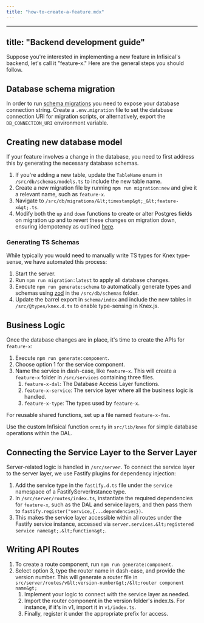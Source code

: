 ```yaml
---
title: "how-to-create-a-feature.mdx"
---
```


---
title: "Backend development guide"
---

Suppose you're interested in implementing a new feature in Infisical's backend, let's call it "feature-x." Here are the general steps you should follow.

## Database schema migration
In order to run [schema migrations](https://en.wikipedia.org/wiki/Schema_migration#:~:text=A%20schema%20migration%20is%20performed,some%20newer%20or%20older%20version) you need to expose your database connection string. Create a `.env.migration` file to set the database connection URI for migration scripts, or alternatively, export the `DB_CONNECTION_URI` environment variable.

## Creating new database model 
If your feature involves a change in the database, you need to first address this by generating the necessary database schemas.

1. If you're adding a new table, update the `TableName` enum in `/src/db/schemas/models.ts` to include the new table name.
2. Create a new migration file by running `npm run migration:new` and give it a relevant name, such as `feature-x`.
3. Navigate to `/src/db/migrations/&lt;timestamp&gt;_&lt;feature-x&gt;.ts`.
4. Modify both the `up` and `down` functions to create or alter Postgres fields on migration up and to revert these changes on migration down, ensuring idempotency as outlined [here](https://github.com/graphile/migrate/blob/main/docs/idempotent-examples.md).

### Generating TS Schemas

While typically you would need to manually write TS types for Knex type-sense, we have automated this process:

1. Start the server.
2. Run `npm run migration:latest` to apply all database changes.
3. Execute `npm run generate:schema` to automatically generate types and schemas using [zod](https://github.com/colinhacks/zod) in the `/src/db/schemas` folder.
4. Update the barrel export in `schema/index` and include the new tables in `/src/@types/knex.d.ts` to enable type-sensing in Knex.js.

## Business Logic

Once the database changes are in place, it's time to create the APIs for `feature-x`:

1. Execute `npm run generate:component`.
2. Choose option 1 for the service component.
3. Name the service in dash-case, like `feature-x`. This will create a `feature-x` folder in `/src/services` containing three files.
    1. `feature-x-dal`: The Database Access Layer functions.
    2. `feature-x-service`: The service layer where all the business logic is handled.
    3. `feature-x-type`: The types used by `feature-x`.

For reusable shared functions, set up a file named `feature-x-fns`.

Use the custom Infisical function `ormify` in `src/lib/knex` for simple database operations within the DAL.

## Connecting the Service Layer to the Server Layer

Server-related logic is handled in `/src/server`. To connect the service layer to the server layer, we use Fastify plugins for dependency injection:

1. Add the service type in the `fastify.d.ts` file under the `service` namespace of a FastifyServerInstance type.
2. In `/src/server/routes/index.ts`, instantiate the required dependencies for `feature-x`, such as the DAL and service layers, and then pass them to `fastify.register("service,{...dependencies})`.
3. This makes the service layer accessible within all routes under the Fastify service instance, accessed via `server.services.&lt;registered service name&gt;.&lt;function&gt;`.

## Writing API Routes

1. To create a route component, run `npm run generate:component`.
2. Select option 3, type the router name in dash-case, and provide the version number. This will generate a router file in `src/server/routes/v&lt;version-number&gt;/&lt;router component name&gt;`
    1. Implement your logic to connect with the service layer as needed.
    2. Import the router component in the version folder's index.ts. For instance, if it's in v1, import it in `v1/index.ts`.
    3. Finally, register it under the appropriate prefix for access.
